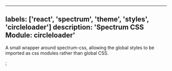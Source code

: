 

---
labels: ['react', 'spectrum', 'theme', 'styles', 'circleloader']
description: 'Spectrum CSS Module: circleloader'
---


A small wrapper around spectrum-css, allowing the global
styles to be imported as css modules rather than global CSS.

<CSSModulePreview styles={styles} />;
